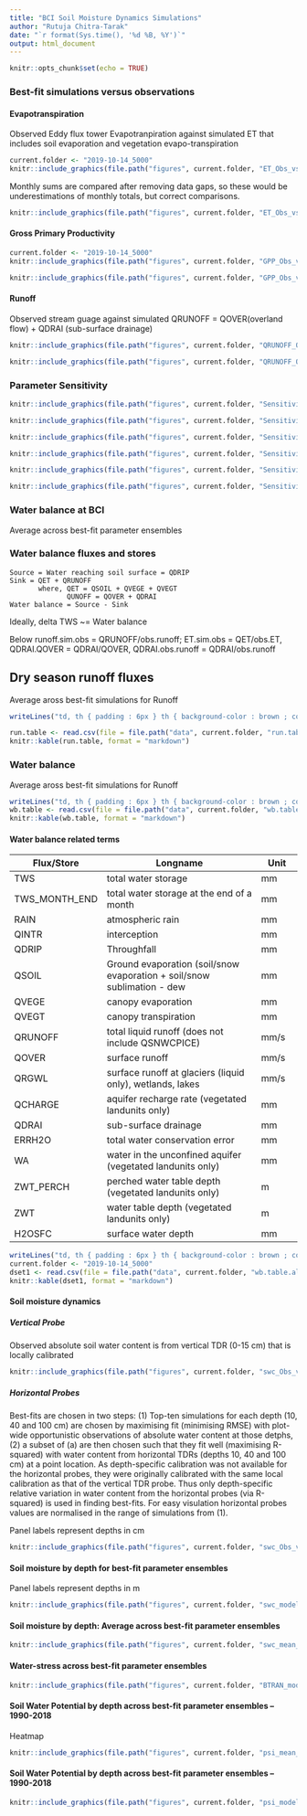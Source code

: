 ```yaml
---
title: "BCI Soil Moisture Dynamics Simulations"
author: "Rutuja Chitra-Tarak"
date: "`r format(Sys.time(), '%d %B, %Y')`"
output: html_document
---
```


```r
knitr::opts_chunk$set(echo = TRUE)
```
### Best-fit simulations versus observations

#### Evapotranspiration
Observed Eddy flux tower Evapotranpiration against simulated ET that includes soil evaporation and vegetation evapo-transpiration 

```r
current.folder <- "2019-10-14_5000"
knitr::include_graphics(file.path("figures", current.folder, "ET_Obs_vs_model_daily_all_years_points_lines.jpeg"))
```

Monthly sums are compared after removing data gaps, so these would be underestimations of monthly totals, but correct comparisons.

```r
knitr::include_graphics(file.path("figures", current.folder, "ET_Obs_vs_model_monthly.jpeg"))
```

#### Gross Primary Productivity

```r
current.folder <- "2019-10-14_5000"
knitr::include_graphics(file.path("figures", current.folder, "GPP_Obs_vs_model_daily_all_years_points_lines.jpeg"))
```


```r
knitr::include_graphics(file.path("figures", current.folder, "GPP_Obs_vs_model_monthly.jpeg"))
```


#### Runoff
Observed stream guage against simulated QRUNOFF = QOVER(overland flow) + QDRAI (sub-surface drainage)

```r
knitr::include_graphics(file.path("figures", current.folder, "QRUNOFF_Obs_vs_model_daily.jpeg"))
```


```r
knitr::include_graphics(file.path("figures", current.folder, "QRUNOFF_Obs_vs_model_monthly.jpeg"))
```

### Parameter Sensitivity 

```r
knitr::include_graphics(file.path("figures", current.folder, "Sensitivity/Sensitivity of monthly ET to parameters_2016-04.jpeg"))
```

```r
knitr::include_graphics(file.path("figures", current.folder, "Sensitivity/Sensitivity of monthly ET to parameters_2016-07.jpeg"))
```

```r
knitr::include_graphics(file.path("figures", current.folder, "Sensitivity/Sensitivity of monthly runoff to parameters_2016-04.jpeg"))
```

```r
knitr::include_graphics(file.path("figures", current.folder, "Sensitivity/Sensitivity of monthly runoff to parameters_2016-07.jpeg"))
```

```r
knitr::include_graphics(file.path("figures", current.folder, "Sensitivity/Sensitivity of daily soil water content at 1 m to parameters_2016-04.jpeg"))
```

```r
knitr::include_graphics(file.path("figures", current.folder, "Sensitivity/Sensitivity of daily soil water content at 1 m to parameters_2016-07.jpeg"))
```


### Water balance at BCI 
Average across best-fit parameter ensembles

### Water balance fluxes and stores

    Source = Water reaching soil surface = QDRIP
    Sink = QET + QRUNOFF
           where, QET = QSOIL + QVEGE + QVEGT
                  QUNOFF = QOVER + QDRAI
    Water balance = Source - Sink
Ideally, delta TWS ~= Water balance

Below runoff.sim.obs = QRUNOFF/obs.runoff; ET.sim.obs = QET/obs.ET, QDRAI.QOVER = QDRAI/QOVER, QDRAI.obs.runoff = QDRAI/obs.runoff


## Dry season runoff fluxes 

Average aross best-fit simulations for Runoff
```r
writeLines("td, th { padding : 6px } th { background-color : brown ; color : white; border : 10px solid white; } td { color : brown ; border : 1px solid brown }", con = "mystyle.css")

run.table <- read.csv(file = file.path("data", current.folder, "run.table.dryssn.csv"), header = TRUE)
knitr::kable(run.table, format = "markdown")
```

### Water balance

Average aross best-fit simulations for Runoff
```r
writeLines("td, th { padding : 6px } th { background-color : brown ; color : white; border : 10px solid white; } td { color : brown ; border : 1px solid brown }", con = "mystyle.css")
wb.table <- read.csv(file = file.path("data", current.folder, "wb.table.csv"), header = TRUE)
knitr::kable(wb.table, format = "markdown")
```


#### Water balance related terms
Flux/Store | Longname | Unit
-----------|---------------------------------|--------
TWS | total water storage | mm
TWS_MONTH_END | total water storage at the end of a month | mm
RAIN | atmospheric rain | mm
QINTR | interception | mm
QDRIP | Throughfall | mm
QSOIL | Ground evaporation (soil/snow evaporation + soil/snow sublimation - dew | mm
QVEGE | canopy evaporation | mm
QVEGT | canopy transpiration | mm
QRUNOFF | total liquid runoff (does not include QSNWCPICE) | mm/s
QOVER | surface runoff | mm/s
QRGWL | surface runoff at glaciers (liquid only), wetlands, lakes | mm/s
QCHARGE | aquifer recharge rate (vegetated landunits only) | mm
QDRAI | sub-surface drainage | mm
ERRH2O | total water conservation error | mm
WA | water in the unconfined aquifer (vegetated landunits only) | mm
ZWT_PERCH | perched water table depth (vegetated landunits only) | m
ZWT | water table depth (vegetated landunits only)| m
H2OSFC | surface water depth | mm

```r
writeLines("td, th { padding : 6px } th { background-color : brown ; color : white; border : 10px solid white; } td { color : brown ; border : 1px solid brown }", con = "mystyle.css")
current.folder <- "2019-10-14_5000"
dset1 <- read.csv(file = file.path("data", current.folder, "wb.table.all.csv"), header = TRUE)
knitr::kable(dset1, format = "markdown")
```


#### Soil moisture dynamics 
##### Vertical Probe 

Observed absolute soil water content is from vertical TDR (0-15 cm) that is locally calibrated

```r
knitr::include_graphics(file.path("figures", current.folder, "swc_Obs_vs_model_daily_vertical.jpeg"))
```

##### Horizontal Probes

Best-fits are chosen in two steps: (1) Top-ten simulations for each depth (10, 40 and 100 cm) are chosen by maximising fit (minimising RMSE) with plot-wide opportunistic observations of absolute water content at those detphs, (2) a subset of (a) are then chosen such that they fit well (maximising R-squared) with water content from horizontal TDRs (depths 10, 40 and 100 cm) at a point location. As depth-specific calibration was not available for the horizontal probes, they were originally calibrated with the same local calibration as that of the vertical TDR probe. Thus only depth-specific relative variation in water content from the horizontal probes (via R-squared) is used in finding best-fits. For easy visulation horizontal probes values are normalised in the range of simulations from (1).

Panel labels represent depths in cm

```r
knitr::include_graphics(file.path("figures", current.folder, "swc_Obs_vs_model_daily_horizontal_with_steph_mean.jpeg"))
```

#### Soil moisture by depth for best-fit parameter ensembles

Panel labels represent depths in m

```r
knitr::include_graphics(file.path("figures", current.folder, "swc_model_daily_all_depths_params.top.few.jpeg"))
```

#### Soil moisture by depth: Average across best-fit parameter ensembles

```r
knitr::include_graphics(file.path("figures", current.folder, "swc_mean_across_params.top.few.jpeg"))
```

#### Water-stress across best-fit parameter ensembles

```r
knitr::include_graphics(file.path("figures", current.folder, "BTRAN_model_daily_bestfit_params.top.few_CI.jpeg"))
```

#### Soil Water Potential by depth across best-fit parameter ensembles -- 1990-2018
Heatmap

```r
knitr::include_graphics(file.path("figures", current.folder, "psi_mean_across_params.top.few_full.jpeg"))
```

#### Soil Water Potential by depth across best-fit parameter ensembles -- 1990-2018

```r
knitr::include_graphics(file.path("figures", current.folder, "psi_model_daily_all_depths_params.top.few_full.jpeg"))
```

